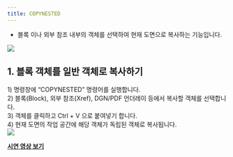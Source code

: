 ```yaml
---
title: COPYNESTED
---
```



[image1]: ../../../../../assets/images/commands/copynested/image1.png
[image2]: ../../../../../assets/images/commands/copynested/image2.png

* 블록 이나 외부 참조 내부의 객체를 선택하여 현재 도면으로 복사하는 기능입니다.

![][image1]

## **1\. 블록 객체를 일반 객체로 복사하기**

1\) 명령창에 “COPYNESTED” 명령어를 실행합니다.  
2\) 블록(Block), 외부 참조(Xref), DGN/PDF 언더레이 등에서 복사할 객체를 선택합니다.  
3\) 객체를 클릭하고 Ctrl \+ V 으로 붙여넣기 합니다.   
4\) 현재 도면의 작업 공간에 해당 객체가 독립된 객체로 복사됩니다.  
![][image2]

[**<Icon name="youtube" class="emoji"/> 시연 영상 보기**](https://youtu.be/2YJbNnelqWM) 